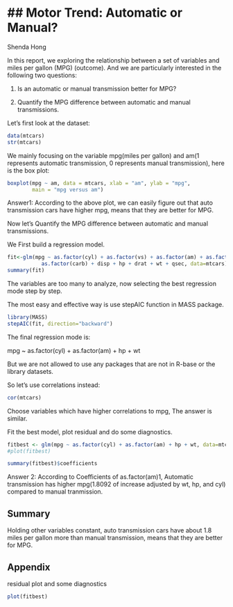 ## Motor Trend: Automatic or Manual?
========================================================

Shenda Hong

In this report, we exploring the relationship between a set of variables and miles per gallon (MPG) (outcome). And we are particularly interested in the following two questions:

1. Is an automatic or manual transmission better for MPG?

2. Quantify the MPG difference between automatic and manual transmissions.

Let's first look at the dataset:

```r
data(mtcars)
str(mtcars)
```

We mainly focusing on the variable mpg(miles per gallon) and am(1 represents automatic transmission, 0 represents manual transmission), here is the box plot:

```r
boxplot(mpg ~ am, data = mtcars, xlab = "am", ylab = "mpg", 
        main = "mpg versus am")
```

Answer1: According to the above plot, we can easily figure out that auto transmission cars have higher mpg, means that they are better for MPG.

Now let's Quantify the MPG difference between automatic and manual transmissions. 

We First build a regression model.

```r
fit<-glm(mpg ~ as.factor(cyl) + as.factor(vs) + as.factor(am) + as.factor(gear) + 
           as.factor(carb) + disp + hp + drat + wt + qsec, data=mtcars)
summary(fit)
```

The variables are too many to analyze, now selecting the best regression mode step by step.

The most easy and effective way is use stepAIC function in MASS package.

```r
library(MASS)
stepAIC(fit, direction="backward")
```

The final regression mode is:

mpg ~ as.factor(cyl) + as.factor(am) + hp + wt

But we are not allowed to use any packages that are not in R-base or the library datasets.

So let's use correlations instead:

```r
cor(mtcars)
```

Choose variables which have higher correlations to mpg, The answer is similar.

Fit the best model, plot residual and do some diagnostics.

```r
fitbest <- glm(mpg ~ as.factor(cyl) + as.factor(am) + hp + wt, data=mtcars)
#plot(fitbest)
```

```r
summary(fitbest)$coefficients
```

Answer 2: According to Coefficients of as.factor(am)1, Automatic transmission has higher mpg(1.8092 of increase adjusted by wt, hp, and cyl) compared to manual tranmission.

## Summary

Holding other variables constant, auto transmission cars have about 1.8 miles per gallon more than manual transmission, means that they are better for MPG.

## Appendix

residual plot and some diagnostics

```r
plot(fitbest)
```